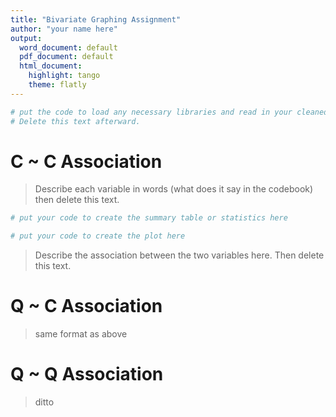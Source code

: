 ```yaml
---
title: "Bivariate Graphing Assignment"
author: "your name here"
output:
  word_document: default
  pdf_document: default
  html_document:
    highlight: tango
    theme: flatly
---
```



```r
# put the code to load any necessary libraries and read in your cleaned data here. 
# Delete this text afterward.
```

# C ~ C Association
> Describe each variable in words (what does it say in the codebook) then delete this text. 

```r
# put your code to create the summary table or statistics here
```

```r
# put your code to create the plot here
```

> Describe the association between the two variables here. Then delete this text. 


# Q ~ C Association
> same format as above


# Q ~ Q Association
> ditto
